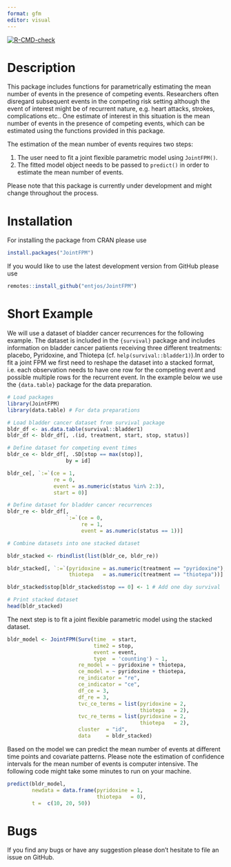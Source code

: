 ```yaml
---
format: gfm
editor: visual
---
```


<!-- badges: start -->
  [![R-CMD-check](https://github.com/entjos/JointFPM/workflows/R-CMD-check/badge.svg)](https://github.com/entjos/JointFPM/actions)
<!-- badges: end -->

# Description

This package includes functions for parametrically estimating the mean number of events in the presence of competing events. Researchers often disregard subsequent events in the competing risk setting although the event of interest might be of recurrent nature, e.g. heart attacks, strokes, complications etc.. One estimate of interest in this situation is the mean number of events in the presence of competing events, which can be estimated using the functions provided in this package.

The estimation of the mean number of events requires two steps:

1.  The user need to fit a joint flexible parametric model using `JointFPM()`.
2.  The fitted model object needs to be passed to `predict()` in order to estimate the mean number of events.

Please note that this package is currently under development and might change throughout the process.

# Installation

For installing the package from CRAN please use

```R
install.packages("JointFPM")
```

If you would like to use the latest development version from GitHub please use

```R
remotes::install_github("entjos/JointFPM")
```

# Short Example

We will use a dataset of bladder cancer recurrences for the following example. The dataset is included in the `{survival}` package and includes information on bladder cancer patients receiving three different treatments: placebo, Pyridoxine, and Thiotepa (cf. `help(survival::bladder1)`).In order to fit a joint FPM we first need to reshape the dataset into a stacked format, i.e. each observation needs to have one row for the competing event and possible multiple rows for the recurrent event. In the example below we use the `{data.table}` package for the data preparation.

```R
# Load packages
library(JointFPM)
library(data.table) # For data preparations

# Load bladder cancer dataset from survival package
bldr_df <- as.data.table(survival::bladder1)
bldr_df <- bldr_df[, .(id, treatment, start, stop, status)]

# Define dataset for competing event times
bldr_ce <- bldr_df[, .SD[stop == max(stop)],
                   by = id]

bldr_ce[, `:=`(ce = 1,
               re = 0,
               event = as.numeric(status %in% 2:3),
               start = 0)]

# Define dataset for bladder cancer recurrences
bldr_re <- bldr_df[,
                   `:=`(ce = 0,
                        re = 1,
                        event = as.numeric(status == 1))]

# Combine datasets into one stacked dataset

bldr_stacked <- rbindlist(list(bldr_ce, bldr_re))

bldr_stacked[, `:=`(pyridoxine = as.numeric(treatment == "pyridoxine"),
                    thiotepa   = as.numeric(treatment == "thiotepa"))]

bldr_stacked$stop[bldr_stacked$stop == 0] <- 1 # Add one day survival 

# Print stacked dataset
head(bldr_stacked)

```

The next step is to fit a joint flexible parametric model using the stacked dataset.

```R
bldr_model <- JointFPM(Surv(time  = start,
                            time2 = stop, 
                            event = event,
                            type  = 'counting') ~ 1,
                       re_model = ~ pyridoxine + thiotepa,
                       ce_model = ~ pyridoxine + thiotepa,
                       re_indicator = "re",
                       ce_indicator = "ce",
                       df_ce = 3,
                       df_re = 3,
                       tvc_ce_terms = list(pyridoxine = 2,
                                           thiotepa   = 2),
                       tvc_re_terms = list(pyridoxine = 2,
                                           thiotepa   = 2),
                       cluster  = "id",
                       data     = bldr_stacked)
```

Based on the model we can predict the mean number of events at different time points and covariate patterns. Please note the estimation of confidence intervals for the mean number of events is computer intensive. The following code might take some minutes to run on your machine.

```R
predict(bldr_model,
        newdata = data.frame(pyridoxine = 1, 
                             thiotepa   = 0),
        t =  c(10, 20, 50))
```

# Bugs

If you find any bugs or have any suggestion please don't hesitate to file an issue on GitHub.
